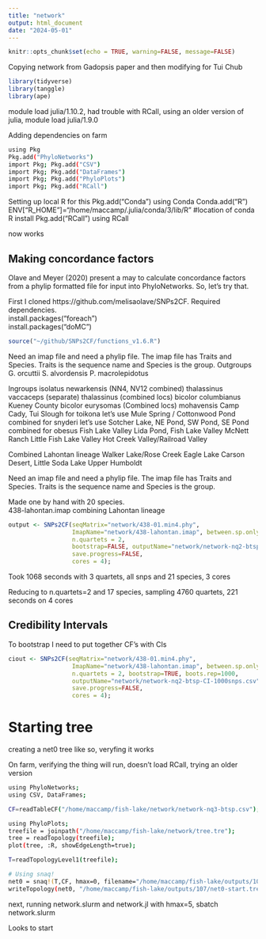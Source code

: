 ```yaml
---
title: "network"
output: html_document
date: "2024-05-01"
---
```


```r
knitr::opts_chunk$set(echo = TRUE, warning=FALSE, message=FALSE)
```

Copying network from Gadopsis paper and then modifying for Tui Chub

```r
library(tidyverse)
library(tanggle)
library(ape)
```

module load julia/1.10.2, had trouble with RCall, using an older version of julia, module load julia/1.9.0


Adding dependencies on farm

```sh
using Pkg
Pkg.add("PhyloNetworks")
import Pkg; Pkg.add("CSV")
import Pkg; Pkg.add("DataFrames")
import Pkg; Pkg.add("PhyloPlots")
import Pkg; Pkg.add("RCall")
```

Setting up local R for this
Pkg.add("Conda")
using Conda
Conda.add("R")
ENV["R_HOME"]="/home/maccamp/.julia/conda/3/lib/R" #location of conda R install
Pkg.add("RCall")
using RCall

now works


## Making concordance factors

Olave and Meyer (2020) present a may to calculate concordance factors from a phylip formatted file for input into PhyloNetworks.  So, let's try that.

First I cloned https://github.com/melisaolave/SNPs2CF.
Required dependencies.    
install.packages("foreach")    
install.packages("doMC")     

```r
source("~/github/SNPs2CF/functions_v1.6.R")
```

Need an imap file and need a phylip file. The imap file has Traits and Species. Traits is the sequence name and Species is the group.
Outgroups
G. orcuttii
S. alvordensis
P. macrolepidotus

Ingroups
isolatus
newarkensis (NN4, NV12 combined)
thalassinus vaccaceps (separate)
thalassinus  (combined locs)
bicolor columbianus Kueney County
bicolor eurysomas (Combined locs)
mohavensis Camp Cady, Tui Slough 
for toikona let's use Mule Spring / Cottonwood Pond combined
for snyderi let's use Sotcher Lake, NE Pond, SW Pond, SE Pond combined
for obesus 
Fish Lake Valley Lida Pond,
Fish Lake Valley McNett Ranch
Little Fish Lake Valley
Hot Creek Valley/Railroad Valley

Combined Lahontan lineage
Walker Lake/Rose Creek 
Eagle Lake 
Carson Desert, Little Soda Lake
Upper Humboldt

Need an imap file and need a phylip file. The imap file has Traits and Species. Traits is the sequence name and Species is the group.

Made one by hand with 20 species.  
438-lahontan.imap combining Lahontan lineage

```r
output <- SNPs2CF(seqMatrix="network/438-01.min4.phy",
                  ImapName="network/438-lahontan.imap", between.sp.only = TRUE, #max.SNPs = 1000,
                  n.quartets = 2,
                  bootstrap=FALSE, outputName="network/network-nq2-btsp-1000snps.csv",
                  save.progress=FALSE,
                  cores = 4);
```
Took 1068 seconds with 3 quartets, all snps and 21 species, 3 cores

Reducing to n.quartets=2 and 17 species, sampling 4760 quartets, 221 seconds on 4 cores

## Credibility Intervals
To bootstrap I need to put together CF's with CIs

```r
ciout <- SNPs2CF(seqMatrix="network/438-01.min4.phy",
                  ImapName="network/438-lahontan.imap", between.sp.only = TRUE, max.SNPs = NULL,
                  n.quartets = 2, bootstrap=TRUE, boots.rep=1000,
                  outputName="network/network-nq2-btsp-CI-1000snps.csv",
                  save.progress=FALSE,
                  cores = 4);
```


# Starting tree
creating a net0 tree like so, veryfing it works

On farm, verifying the thing will run, doesn't load RCall, trying an older version


```sh
using PhyloNetworks;    
using CSV, DataFrames;     

CF=readTableCF("/home/maccamp/fish-lake/network/network-nq3-btsp.csv");    

using PhyloPlots;    
treefile = joinpath("/home/maccamp/fish-lake/network/tree.tre");
tree = readTopology(treefile);     
plot(tree, :R, showEdgeLength=true);

T=readTopologyLevel1(treefile);    

# Using snaq!
net0 = snaq!(T,CF, hmax=0, filename="/home/maccamp/fish-lake/outputs/107/net0-start", seed=1234);      
writeTopology(net0, "/home/maccamp/fish-lake/outputs/107/net0-start.tre")
```

next, running network.slurm and network.jl with hmax=5, sbatch network.slurm

Looks to start